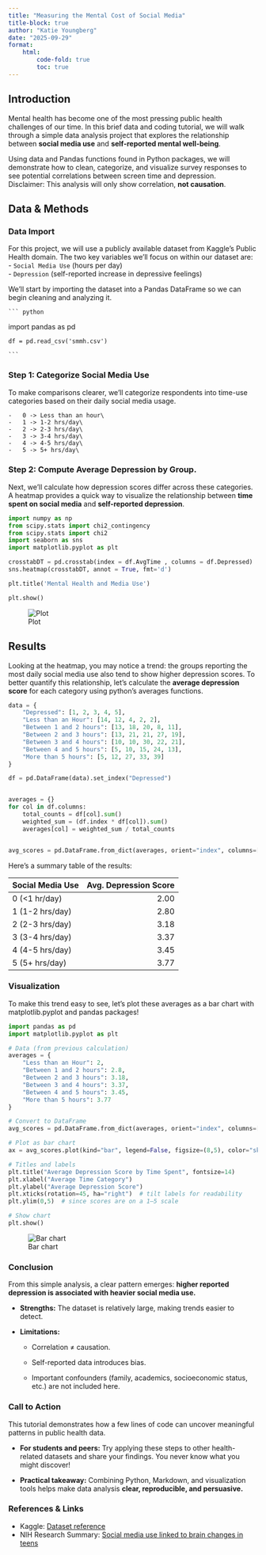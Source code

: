 ```yaml
---
title: "Measuring the Mental Cost of Social Media" 
title-block: true
author: "Katie Youngberg" 
date: "2025-09-29"
format:
    html:
        code-fold: true
        toc: true
---
```


## Introduction

Mental health has become one of the most pressing public health challenges of our time. In this brief data and coding tutorial, we will walk through a simple data analysis project that explores the relationship between **social media use** and **self-reported mental well-being**.\

Using data and Pandas functions found in Python packages, we will demonstrate how to clean, categorize, and visualize survey responses to see potential correlations between screen time and depression.\
Disclaimer: This analysis will  only show correlation, **not causation**.

## Data & Methods

### Data Import 

For this project, we will use a publicly available dataset from Kaggle's Public Health domain. The two key variables we'll focus on within our dataset are:\
    - `Social Media Use` (hours per day)\
    - `Depression` (self-reported increase in depressive feelings)

We'll start by importing the dataset into a Pandas DataFrame so we can begin cleaning and analyzing it. 

    ``` python
   import pandas as pd

    df = pd.read_csv('smmh.csv')

    ```

### Step 1: Categorize Social Media Use

To make comparisons clearer, we’ll categorize respondents into time-use categories based on their daily social media usage.

    -   0 -> Less than an hour\
    -   1 -> 1-2 hrs/day\
    -   2 -> 2-3 hrs/day\
    -   3 -> 3-4 hrs/day\
    -   4 -> 4-5 hrs/day\
    -   5 -> 5+ hrs/day\

### Step 2: Compute Average Depression by Group.\

Next, we’ll calculate how depression scores differ across these categories. A heatmap provides a quick way to visualize the relationship between **time spent on social media** and **self-reported depression**.

```python
import numpy as np
from scipy.stats import chi2_contingency
from scipy.stats import chi2
import seaborn as sns
import matplotlib.pyplot as plt

crosstabDT = pd.crosstab(index = df.AvgTime , columns = df.Depressed)
sns.heatmap(crosstabDT, annot = True, fmt='d')

plt.title('Mental Health and Media Use')

plt.show()
```

![Plot](plot.png)


## Results

Looking at the heatmap, you may notice a trend: the groups reporting the most daily social media use also tend to show higher depression scores. To better quantify this relationship, let’s calculate the **average depression score** for each category using python's averages functions. 


```python
data = {
    "Depressed": [1, 2, 3, 4, 5],
    "Less than an Hour": [14, 12, 4, 2, 2],
    "Between 1 and 2 hours": [13, 18, 20, 8, 11],
    "Between 2 and 3 hours": [13, 21, 21, 27, 19],
    "Between 3 and 4 hours": [10, 10, 30, 22, 21],
    "Between 4 and 5 hours": [5, 10, 15, 24, 13],
    "More than 5 hours": [5, 12, 27, 33, 39]
}

df = pd.DataFrame(data).set_index("Depressed")


averages = {}
for col in df.columns:
    total_counts = df[col].sum()
    weighted_sum = (df.index * df[col]).sum()  
    averages[col] = weighted_sum / total_counts


avg_scores = pd.DataFrame.from_dict(averages, orient="index", columns=["Average Depression Score"])

```

Here’s a summary table of the results:

| Social Media Use | Avg. Depression Score |
|:-----------------|-------------------:|
| 0 (<1 hr/day)        |               2.00 |
| 1 (1-2 hrs/day)      |               2.80 |
| 2 (2-3 hrs/day)      |               3.18 |
| 3 (3-4 hrs/day)      |               3.37 |
| 4 (4-5 hrs/day)      |               3.45 |
| 5 (5+ hrs/day)       |               3.77 |

### Visualization

To make this trend easy to see, let's plot these averages as a bar chart with matplotlib.pyplot and pandas packages!

```python 
import pandas as pd
import matplotlib.pyplot as plt

# Data (from previous calculation)
averages = {
    "Less than an Hour": 2,
    "Between 1 and 2 hours": 2.8,
    "Between 2 and 3 hours": 3.18,
    "Between 3 and 4 hours": 3.37,
    "Between 4 and 5 hours": 3.45,
    "More than 5 hours": 3.77
}

# Convert to DataFrame
avg_scores = pd.DataFrame.from_dict(averages, orient="index", columns=["Average Depression Score"])

# Plot as bar chart
ax = avg_scores.plot(kind="bar", legend=False, figsize=(8,5), color="skyblue")

# Titles and labels
plt.title("Average Depression Score by Time Spent", fontsize=14)
plt.xlabel("Average Time Category")
plt.ylabel("Average Depression Score")
plt.xticks(rotation=45, ha="right")  # tilt labels for readability
plt.ylim(0,5)  # since scores are on a 1–5 scale

# Show chart
plt.show()
```
![Bar chart](barchart.png)

### Conclusion
From this simple analysis, a clear pattern emerges: **higher reported depression is associated with heavier social media use.**\

- **Strengths:** The dataset is relatively large, making trends easier to detect.\

- **Limitations:**\

    - Correlation ≠ causation.\

    - Self-reported data introduces bias.\

    - Important confounders (family, academics, socioeconomic status, etc.) are not included here.\ 


### Call to Action

This tutorial demonstrates how a few lines of code can uncover meaningful patterns in public health data.

- **For students and peers:** Try applying these steps to other health-related datasets and share your findings. You never know what you might discover!

- **Practical takeaway:** Combining Python, Markdown, and visualization tools helps make data analysis **clear, reproducible, and persuasive.**


### References & Links

-   Kaggle: [Dataset reference](https://www.kaggle.com/datasets/souvikahmed071/social-media-and-mental-health/data)\
-   NIH Research Summary: [Social media use linked to brain changes in teens](https://www.nih.gov/news-events/nih-research-matters/social-media-use-linked-brain-changes-teens)